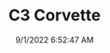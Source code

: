 ---
width: 4000
height: 6000
title: C3 Corvette
description: 1983 Chevrolet Corvette in Dripping Springs, TX.
date: 9/1/2022 6:52:47 AM
cameraMake: Sony
cameraModel: ILCE-7M3
lens: 50mm F1.4 DG HSM | Art 018
settingsfStop: f/4
settingsISO: ISO 100
settingsShutter: 1/80
settingsFocalLength: 50 mm
---